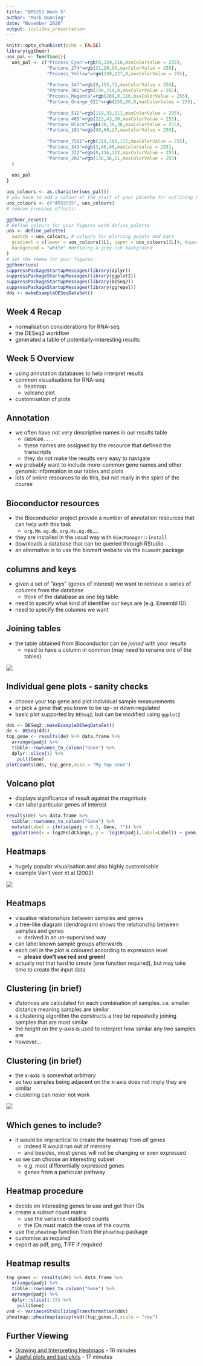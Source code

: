 ```yaml
---
title: "BMS353 Week 5"
author: "Mark Dunning"
date: "November 2020"
output: ioslides_presentation
---
```


```r
knitr::opts_chunk$set(echo = FALSE)
library(ggthemr)
uos_pal <- function(){
  uos_pal <- c("Process_Cyan"=rgb(0,159,218,maxColorValue = 255),
               "Pantone_274"=rgb(31,20,93,maxColorValue = 255),
               "Process_Yellow"=rgb(249,227,0,maxColorValue = 255),
               
               "Pantone_347"=rgb(0,155,72,maxColorValue = 255),
               "Pantone_382"=rgb(190,214,0,maxColorValue = 255),
               "Process_Magenta"=rgb(209,0,116,maxColorValue = 255),
               "Pantone_Orange_021"=rgb(255,88,0,maxColorValue = 255),
               
               "Pantone_512"=rgb(119,33,111,maxColorValue = 255),
               "Pantone_485"=rgb(213,43,30,maxColorValue = 255),
               "Pantone_Black"=rgb(30,30,30,maxColorValue = 255),
               "Pantone_161"=rgb(98,60,27,maxColorValue = 255),
               
               "Pantone_7501"=rgb(219,206,172,maxColorValue = 255),
               "Pantone_343"=rgb(3,86,66,maxColorValue = 255),
               "Pantone_322"=rgb(0,116,122,maxColorValue = 255),
               "Pantone_202"=rgb(130,36,51,maxColorValue = 255)
  )
  
  uos_pal
}

uos_colours <- as.character(uos_pal())
# you have to add a colour at the start of your palette for outlining boxes, we'll use a grey:
uos_colours <- c("#555555", uos_colours)
# remove previous effects:

ggthemr_reset()
# Define colours for your figures with define_palette
uos <- define_palette(
  swatch = uos_colours, # colours for plotting points and bars
  gradient = c(lower = uos_colours[1L], upper = uos_colours[2L]), #upper and lower colours for continuous colours
  background = "white" #defining a grey-ish background 
)
# set the theme for your figures:
ggthemr(uos)
suppressPackageStartupMessages(library(dplyr))
suppressPackageStartupMessages(library(ggplot2))
suppressPackageStartupMessages(library(DESeq2))
suppressPackageStartupMessages(library(ggrepel))
dds <- makeExampleDESeqDataSet()
```

## Week 4 Recap

- normalisation considerations for RNA-seq
- the DESeq2 workflow
- generated a table of potentially-interesting results

## Week 5 Overview

- using annotation databases to help interpret results
- common visualisations for RNA-seq
  + heatmap
  + volcano plot
- customisation of plots

## Annotation

- we often have not very descriptive names in our results table
  + `ENSMG00....`
  + these names are assigned by the resource that defined the transcripts
  + they do not make the results very easy to navigate
- we probably want to include more-common gene names and other genomic information in our tables and plots
- lots of online resources to do this, but not really in the spirit of the course

## Bioconductor resources

- the Bioconductor project provide a number of annotation resources that can help with this task
  + `org.Mm.eg.db`, `org.Hs.eg.db`,...
- they are installed in the usual way with `BiocManager::install`
- downloads a database that can be queried through RStudio
- an alternative is to use the biomart website via the `biomaRt` package

## columns and keys

- given a set of "*keys*" (genes of interest) we want to retrieve a series of *columns* from the database
  + think of the database as one big table
- need to specify what kind of identifier our keys are (e.g. Ensembl ID)
- need to specify the columns we want


## Joining tables

- the table obtained from Bioconductor can be *joined* with your results
  + need to have a column in common (may need to rename one of the tables)

![](https://raw.githubusercontent.com/sheffield-bioinformatics-core/r-crash-course/master/images/left-join.gif)

## Individual gene plots - sanity checks

- choose your top gene and plot individual sample measurements
- or pick a gene that you know to be up- or down-regulated
- basic plot supported by `DESeq2`, but can be modified using `ggplot2`

```r
dds <- DESeq2::makeExampleDESeqDataSet()
de <- DESeq(dds)
top_gene <- results(de) %>% data.frame %>% 
  arrange(padj) %>% 
  tibble::rownames_to_column("Gene") %>% 
  dplyr::slice(1) %>% 
    pull(Gene)
plotCounts(dds, top_gene,main = "My Top Gene")
```

## Volcano plot

- displays significance of result against the magnitude
- can label particular genes of interest

```r
results(de) %>% data.frame %>% 
  tibble::rownames_to_column("Gene") %>% 
  mutate(Label = ifelse(padj < 0.3, Gene, "")) %>% 
  ggplot(aes(x = log2FoldChange, y = -log10(padj),label=Label)) + geom_point() + geom_text_repel()
```

## Heatmaps

- hugely popular visualisation and also highly customisable
- example Van't veer et al (2002)

![](vantveer.PNG)

## Heatmaps

- visualise relationships between samples and genes
- a tree-like diagram (dendrogram) shows the relationship between samples and genes
  + derived in an un-supervised way
- can label known sample groups afterwards
- each cell in the plot is coloured according to expression level
  + **please don't use red and green!**
- actually not that hard to create (one function required), but may take time to create the input data
  
## Clustering (in brief)
  
- *distances* are calculated for each combination of samples. i.e. smaller distance meaning samples are similar
- a clustering algorithm the constructs a tree be repeatedly joining samples that are most similar
- the height on the y-axis is used to interpret how similar any two samples are
- however...

## Clustering (in brief)

- the x-axis is somewhat *arbitrary*
- so two samples being adjacent on the x-axis does not imply they are similar
- clustering can never not work

![](mobile.jpg)
  
## Which genes to include?

- it would be impractical to create the heatmap from *all* genes
  + indeed R would run out of memory
  + and besides, most genes will not be changing or even expressed
- so we can choose an interesting subset 
  + e.g. most differentially expressed genes
  + genes from a particular pathway

## Heatmap procedure

- decide on interesting genes to use and get their IDs
- create a *subset* count matrix
  + use the variance-stablised counts
  + the IDs must match the rows of the counts
- use the `pheatmap` function from the `pheatmap` package
- customise as required
- export as pdf, png, TIFF if required

## Heatmap results

```r
top_genes <- results(de) %>% data.frame %>% 
  arrange(padj) %>% 
  tibble::rownames_to_column("Gene") %>% 
  arrange(padj) %>% 
  dplyr::slice(1:15) %>% 
    pull(Gene)
vsd <- varianceStabilizingTransformation(dds)
pheatmap::pheatmap(assay(vsd)[top_genes,],scale = "row")
```

## Further Viewing

- [Drawing and Interpreting Heatmaps](https://youtu.be/oMtDyOn2TCc) - 16 minutes
- [Useful plots and bad plots](https://youtu.be/46-t2jOYsyY) - 17 minutes
